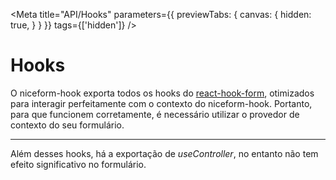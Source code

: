 
<Meta 
    title="API/Hooks" 
    parameters={{
        previewTabs: {
            canvas: {
                hidden: true,
            }
        }
    }}
    tags={['hidden']}
/>

# Hooks

O niceform-hook exporta todos os hooks do [react-hook-form](https://react-hook-form.com/docs/useNiceForm), 
otimizados para interagir perfeitamente com o contexto do niceform-hook. Portanto, para que funcionem corretamente, 
é necessário utilizar o provedor de contexto do seu formulário.


<ExampleUseForm/>
<ExampleUseFormState/>
<ExampleUseFieldState/>
<ExampleUseWatch/>

<hr/>

Além desses hooks, há a exportação de *useController*, no entanto não tem efeito significativo no formulário.